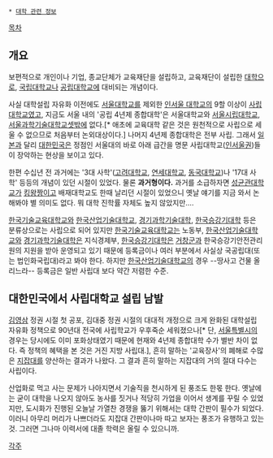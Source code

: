  * [[대학 관련 정보]]

[[목차]]
== 개요 ==
보편적으로 개인이나 기업, 종교단체가 교육재단을 설립하고, 교육재단이 설립한 [[대학]]으로, [[국립대학교]]나 [[공립대학교]]에 대비되는 개념이다.

사실 대학설립 자유화 이전에도 [[서울대학교]]를 제외한 [[인서울 대학교]]의 9할 이상이 [[사립대학교]]였고, 지금도 서울 내의 '공립 4년제 종합대학'은 서울대학교와 [[서울시립대학교]], [[서울과학기술대학교]]셋밖에 없다.[* 애초에 교육대학 같은 것은 원천적으로 사립으로 세울 수 없으므로 처음부터 논외대상이다.] 나머지 4년제 종합대학은 전부 사립. 그래서 [[일본]]과 달리 [[대한민국]]은 정점인 서울대의 바로 아래 급간을 명문 사립대학교([[인서울]]권)들이 장악하는 현상을 보이고 있다.

한편 수십년 전 과거에는 '3대 사학'([[고려대학교]], [[연세대학교]], [[동국대학교]])나 '17대 사학' 등등의 개념이 있던 시절이 있었다. 물론 '''과거형이다.''' 과거를 소급하자면 [[성균관대학교]]가 [[킹왕짱]]이고 배재대학교도 한때 날리던 시절이 있었으니 옛날 얘기를 지금 와서 논해봐야 별 의미도 없다. 뭐 대학 진학률 자체도 높지 않았지만….

[[한국기술교육대학교]]와 [[한국산업기술대학교]], [[경기과학기술대학]], [[한국승강기대학]] 등은 분류상으로는 사립으로 되어 있지만 [[한국기술교육대학교]]는 노동부, [[한국산업기술대학교]]와 [[경기과학기술대학]]은 지식경제부, [[한국승강기대학]]은 [[거창군]]과 한국승강기안전관리원의 지원을 받아 운영되고 있기 때문에 등록금이나 여러 부분에서 사실상 국공립대(또는 법인화국립대)라고 봐야 한다. 하지만 [[한국산업기술대학교]]의 경우 --땅사고 건물 올리느라-- 등록금은 일반 사립대 보다 약간 저렴한 수준.

== 대한민국에서 사립대학교 설립 남발 ==
[[김영삼]] 정권 시절 첫 공포, 김대중 정권 시절의 대대적 개정으로 크게 완화된 대학설립 자유화 정책으로 90년대 전국에 사립학교가 우후죽순 세워졌으나[* 단, [[서울특별시]]의 경우는 당시에도 이미 포화상태였기 때문에 현재와 4년제 종합대학 수가 별반 차이 없다. 즉 정책의 혜택을 본 것은 거진 지방 사립대.], 흔히 말하는 '교육장사'의 폐해로 수많은 [[지잡대]]를 양산하는 결과가 나왔다. 그 결과 흔히 말하는 지잡대의 거의 절대 다수는 사립이다.

산업화로 먹고 사는 문제가 나아지면서 기술직을 천시하게 된 풍조도 한몫 한다. 옛날에는 굳이 대학을 나오지 않아도 농사를 짓거나 적당히 가업을 이어서 생계를 꾸릴 수 있었지만, 도시화가 진행된 오늘날 가열찬 경쟁을 뚫기 위해서는 대학 간판이 필수가 되었다. 이러니 아무리 머리가 나쁘더라도 지잡대 간판이나마 따고 보자는 풍조가 유행하고 있는 것. 그러면 그나마 이력서에 대졸 학력은 올릴 수 있으니까.


[[각주]]
